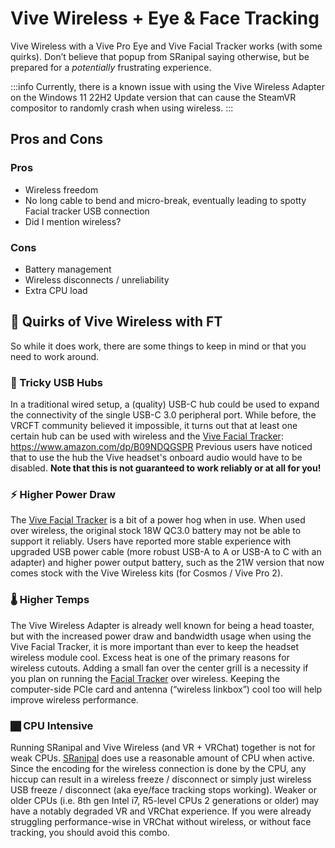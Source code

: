 # Vive Wireless + Eye & Face Tracking

Vive Wireless with a Vive Pro Eye and Vive Facial Tracker works (with some quirks).
Don’t believe that popup from SRanipal saying otherwise, but be prepared for a *potentially* frustrating experience.

:::info
Currently, there is a known issue with using the Vive Wireless Adapter on the Windows 11 22H2 Update version that can cause the SteamVR compositor to randomly crash when using wireless.
:::

## Pros and Cons

### Pros

* Wireless freedom
* No long cable to bend and micro-break, eventually leading to spotty Facial tracker USB connection
* Did I mention wireless?

### Cons

* Battery management
* Wireless disconnects / unreliability
* Extra CPU load

## 🤔 Quirks of Vive Wireless with FT

So while it does work, there are some things to keep in mind or that you need to work around.

### 🔌 Tricky USB Hubs

In a traditional wired setup, a (quality) USB-C hub could be used to expand the connectivity of the single USB-C 3.0 peripheral port.
While before, the VRCFT community believed it impossible, it turns out that at least one certain hub can be used with wireless and the [Vive Facial Tracker](face-tracker.mdx):
https://www.amazon.com/dp/B09NDQGSPR
Previous users have noticed that to use the hub the Vive headset's onboard audio would have to be disabled.
**Note that this is not guaranteed to work reliably or at all for you!**

### ⚡ Higher Power Draw

The [Vive Facial Tracker](face-tracker.mdx) is a bit of a power hog when in use.
When used over wireless, the original stock 18W QC3.0 battery may not be able to support it reliably.
Users have reported more stable experience with upgraded USB power cable (more robust USB-A to A or USB-A to C with an adapter) and higher power output battery, such as the 21W version that now comes stock with the Vive Wireless kits (for Cosmos / Vive Pro 2).

### 🌡 Higher Temps

The Vive Wireless Adapter is already well known for being a head toaster, but with the increased power draw and bandwidth usage when using the Vive Facial Tracker, it is more important than ever to keep the headset wireless module cool.
Excess heat is one of the primary reasons for wireless cutouts.
Adding a small fan over the center grill is a necessity if you plan on running the [Facial Tracker](face-tracker.mdx) over wireless.
Keeping the computer-side PCIe card and antenna (“wireless linkbox”) cool too will help improve wireless performance.

### 🏿 CPU Intensive

Running SRanipal and Vive Wireless (and VR + VRChat) together is not for weak CPUs.
[SRanipal](sranipal.mdx) does use a reasonable amount of CPU when active.
Since the encoding for the wireless connection is done by the CPU, any hiccup can result in a wireless freeze / disconnect or simply just wireless USB freeze / disconnect (aka eye/face tracking stops working).
Weaker or older CPUs (i.e. 8th gen Intel i7, R5-level CPUs 2 generations or older) may have a notably degraded VR and VRChat experience.
If you were already struggling performance-wise in VRChat without wireless, or without face tracking, you should avoid this combo.
